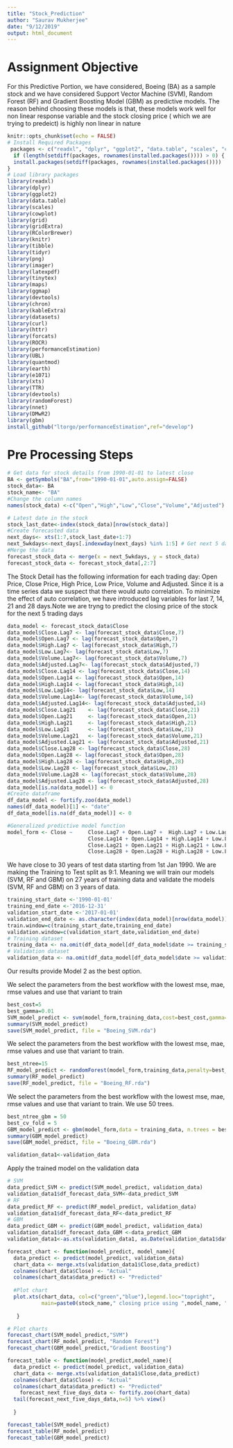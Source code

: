```yaml
---
title: "Stock_Prediction"
author: "Saurav Mukherjee"
date: "9/12/2019"
output: html_document
---
```

# Assignment Objective
For this Predictive Portion, we have considered, Boeing (BA) as a sample stock and we have considered Support Vector Machine (SVM), Random Forest (RF) and Gradient Boosting Model (GBM) as predictive models. The reason behind choosing these models is that, these models work well for non linear response variable and the stock closing price ( which we are trying to predeict) is highly non linear in nature
```r
knitr::opts_chunk$set(echo = FALSE)
# Install Required Packages
 packages <- c("readxl", "dplyr", "ggplot2", "data.table", "scales", "cowplot", "grid", "gridExtra", "RColorBrewer", "knitr", "tibble", "tidyr", "png", "imager", "latexpdf", "tinytex", "maps", "ggmap", "devtools", "chron", "kableExtra", "datasets", "curl", "httr", "forcats","ROCR", "performanceEstimation", "UBL", "quantmod", "earth","e1071", "xts", "TTR","devtools","randomForest", "nnet", "DMwR2","gbm")
  if (length(setdiff(packages, rownames(installed.packages()))) > 0) {
  install.packages(setdiff(packages, rownames(installed.packages()))) 
}
# Load library packages
library(readxl)
library(dplyr)
library(ggplot2)
library(data.table)
library(scales)
library(cowplot)
library(grid)
library(gridExtra)
library(RColorBrewer)
library(knitr)
library(tibble)
library(tidyr)
library(png)
library(imager)
library(latexpdf)
library(tinytex)
library(maps)
library(ggmap)
library(devtools)
library(chron)
library(kableExtra)
library(datasets)
library(curl)
library(httr)
library(forcats)
library(ROCR)
library(performanceEstimation)
library(UBL)
library(quantmod)
library(earth)
library(e1071)
library(xts)
library(TTR)
library(devtools)
library(randomForest)
library(nnet)
library(DMwR2)
library(gbm)
install_github("ltorgo/performanceEstimation",ref="develop")
```
# Pre Processing Steps 
```r
# Get data for stock details from 1990-01-01 to latest close
BA <- getSymbols("BA",from="1990-01-01",auto.assign=FALSE)
stock_data<- BA 
stock_name<- "BA" 
#Change the column names
names(stock_data) <-c("Open","High","Low","Close","Volume","Adjusted")
```

```r
# Latest date in the stock
stock_last_date<-index(stock_data)[nrow(stock_data)] 
#Create forecasted data
next_days<- xts(1:7,stock_last_date+1:7)
next_5wkdays<-next_days[.indexwday(next_days) %in% 1:5] # Get next 5 days for weekdays 
#Merge the data
forecast_stock_data <- merge(x = next_5wkdays, y = stock_data)
forecast_stock_data <- forecast_stock_data[,2:7]
```
The Stock Detail has the following information for each trading day: Open Price, Close Price, High Price, Low Price, Volume and Adjusted. Since it is a time series data we suspect that there would auto correlation. To minimize the effect of auto correlation, we have introduced lag variables for last 7, 14, 21 and 28 days.Note we are tryng to predict the closing price of the stock for the next 5 trading days 
```r
data_model <- forecast_stock_data$Close
data_model$Close.Lag7 <- lag(forecast_stock_data$Close,7) 
data_model$Open.Lag7 <- lag(forecast_stock_data$Open,7) 
data_model$High.Lag7 <- lag(forecast_stock_data$High,7) 
data_model$Low.Lag7<- lag(forecast_stock_data$Low,7) 
data_model$Volume.Lag7<- lag(forecast_stock_data$Volume,7) 
data_model$Adjusted.Lag7<- lag(forecast_stock_data$Adjusted,7) 
data_model$Close.Lag14 <- lag(forecast_stock_data$Close,14) 
data_model$Open.Lag14 <- lag(forecast_stock_data$Open,14) 
data_model$High.Lag14 <- lag(forecast_stock_data$High,14) 
data_model$Low.Lag14<- lag(forecast_stock_data$Low,14) 
data_model$Volume.Lag14<- lag(forecast_stock_data$Volume,14) 
data_model$Adjusted.Lag14<- lag(forecast_stock_data$Adjusted,14) 
data_model$Close.Lag21    <- lag(forecast_stock_data$Close,21) 
data_model$Open.Lag21     <- lag(forecast_stock_data$Open,21) 
data_model$High.Lag21     <- lag(forecast_stock_data$High,21) 
data_model$Low.Lag21      <- lag(forecast_stock_data$Low,21) 
data_model$Volume.Lag21   <- lag(forecast_stock_data$Volume,21) 
data_model$Adjusted.Lag21 <- lag(forecast_stock_data$Adjusted,21) 
data_model$Close.Lag28 <- lag(forecast_stock_data$Close,28) 
data_model$Open.Lag28 <- lag(forecast_stock_data$Open,28) 
data_model$High.Lag28 <- lag(forecast_stock_data$High,28) 
data_model$Low.Lag28 <- lag(forecast_stock_data$Low,28) 
data_model$Volume.Lag28 <- lag(forecast_stock_data$Volume,28) 
data_model$Adjusted.Lag28 <- lag(forecast_stock_data$Adjusted,28)
data_model[is.na(data_model)] <- 0
#Create dataframe
df_data_model <- fortify.zoo(data_model)
names(df_data_model)[1] <- "date"
df_data_model[is.na(df_data_model)] <- 0
```
```r
#Generalized predictive model function
model_form <- Close ~     Close.Lag7 + Open.Lag7 +  High.Lag7 + Low.Lag7 + Volume.Lag7 + Adjusted.Lag7 + 
                          Close.Lag14 + Open.Lag14 + High.Lag14 + Low.Lag14 + Volume.Lag14 +Adjusted.Lag14 +
                          Close.Lag21 + Open.Lag21 + High.Lag21 + Low.Lag21 + Volume.Lag21 +Adjusted.Lag21 +
                          Close.Lag28 + Open.Lag28 + High.Lag28 + Low.Lag28 + Volume.Lag28 +Adjusted.Lag28 
```
We have close to 30 years of test data starting from 1st Jan 1990. We are making the Training to Test split as 9:1. Meaning we will train our models (SVM, RF and GBM) on 27 years of training data and validate the models (SVM, RF and GBM) on 3 years of data.
```r
training_start_date <-'1990-01-01'
training_end_date <-'2016-12-31'
validation_start_date <-'2017-01-01'
validation_end_date <- as.character(index(data_model)[nrow(data_model)])
train.window=c(training_start_date,training_end_date)
validation.window=c(validation_start_date,validation_end_date)
# Training dataset
training_data <- na.omit(df_data_model[df_data_model$date >= training_start_date & df_data_model$date <= training_end_date,])
# Validation dataset
validation_data <- na.omit(df_data_model[df_data_model$date >= validation_start_date & df_data_model$date <= validation_end_date,])
```
Our results provide Model 2 as the best option.

We select the parameters from the best workflow with the lowest mse, mae, rmse values and use that variant to train
```r
best_cost=5
best_gamma=0.01
SVM_model_predict <- svm(model_form,training_data,cost=best_cost,gamma=best_gamma)
summary(SVM_model_predict)
save(SVM_model_predict, file = "Boeing_SVM.rda")
```
We select the parameters from the best workflow with the lowest mse, mae, rmse values and use that variant to train.
```r
best_ntree=15
RF_model_predict <- randomForest(model_form,training_data,penalty=best_ntree)
summary(RF_model_predict)
save(RF_model_predict, file = "Boeing_RF.rda")
```
We select the parameters from the best workflow with the lowest mse, mae, rmse values and use that variant to train. We use 50 trees. 
```r
best_ntree_gbm = 50
best_cv_fold = 5
GBM_model_predict <- gbm(model_form,data = training_data, n.trees = best_ntree_gbm, cv.folds = best_cv_fold  )
summary(GBM_model_predict)
save(GBM_model_predict, file = "Boeing_GBM.rda")
```

```r
validation_data1<-validation_data
```
Apply the trained model on the validation data 
```r
# SVM
data_predict_SVM <- predict(SVM_model_predict, validation_data)
validation_data1$df_forecast_data_SVM<-data_predict_SVM
# RF 
data_predict_RF <- predict(RF_model_predict, validation_data)
validation_data1$df_forecast_data_RF<-data_predict_RF
# GBM 
data_predict_GBM <- predict(GBM_model_predict, validation_data)
validation_data1$df_forecast_data_GBM <-data_predict_GBM
validation_data1<-as.xts(validation_data1, as.Date(validation_data1$date, format='%Y/%M/%d'))
```

```r
forecast_chart <- function(model_predict, model_name){
  data_predict <- predict(model_predict, validation_data)
  chart_data <- merge.xts(validation_data1$Close,data_predict)
  colnames(chart_data$Close) <- "Actual"
  colnames(chart_data$data_predict) <- "Predicted"
  
  #Plot chart
  plot.xts(chart_data, col=c("green","blue"),legend.loc="topright",
           main=paste0(stock_name," closing price using ",model_name, " model"))
  
   }
```

```r
# Plot charts
forecast_chart(SVM_model_predict,"SVM")
forecast_chart(RF_model_predict, "Random Forest")
forecast_chart(GBM_model_predict,"Gradient Boosting")
```

```r
forecast_table <- function(model_predict,model_name){
  data_predict <- predict(model_predict, validation_data)
  chart_data <- merge.xts(validation_data1$Close,data_predict)
  colnames(chart_data$Close) <- "Actual"
  colnames(chart_data$data_predict) <- "Predicted"
    forecast_next_five_days_data <- fortify.zoo(chart_data)
  tail(forecast_next_five_days_data,n=5) %>% view()
  
  }
```

```r
forecast_table(SVM_model_predict)
forecast_table(RF_model_predict)
forecast_table(GBM_model_predict)
```

